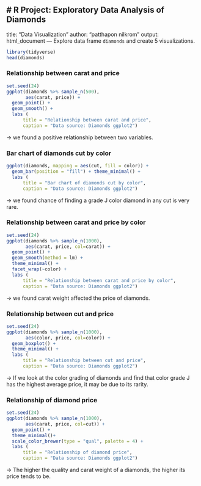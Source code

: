 # R Project: Exploratory Data Analysis of Diamonds
---
title: "Data Visualization"
author: "patthapon nilkrom"
output: html_document
---
Explore data frame `diamonds` and create 5 visualizations.

```{r message=FALSE, warning=FALSE}
library(tidyverse)
head(diamonds)
```

### Relationship between carat and price
```{r message=FALSE, warning=FALSE}
set.seed(24)
ggplot(diamonds %>% sample_n(500),
       aes(carat, price)) +
  geom_point() + 
  geom_smooth() + 
  labs (
      title = "Relationship between carat and price", 
      caption = "Data source: Diamonds ggplot2")
```

-> we found a positive relationship between two variables.


### Bar chart of diamonds cut by color
```{r}
ggplot(diamonds, mapping = aes(cut, fill = color)) +
  geom_bar(position = "fill") + theme_minimal() + 
  labs (
      title = "Bar chart of diamonds cut by color", 
      caption = "Data source: Diamonds ggplot2")

```
-> we found chance of finding a grade J color diamond in any cut is very rare.


### Relationship between carat and price by color
```{r}
set.seed(24)
ggplot(diamonds %>% sample_n(1000),
       aes(carat, price, col=carat)) +
  geom_point() +
  geom_smooth(method = lm) + 
  theme_minimal() +
  facet_wrap(~color) +
  labs (
      title = "Relationship between carat and price by color", 
      caption = "Data source: Diamonds ggplot2")
```
-> we found carat weight affected the price of diamonds.

### Relationship between cut and price
```{r}
set.seed(24)
ggplot(diamonds %>% sample_n(1000), 
       aes(color, price, col=color)) +
  geom_boxplot() +
  theme_minimal() +
  labs (
      title = "Relationship between cut and price", 
      caption = "Data source: Diamonds ggplot2")
```
-> If we look at the color grading of diamonds and find that color grade J has the highest average price, it may be due to its rarity.

### Relationship of diamond price
```{r}
set.seed(24)
ggplot(diamonds %>% sample_n(1000),
       aes(carat, price, col=cut)) +
  geom_point() +
  theme_minimal()+
  scale_color_brewer(type = "qual", palette = 4) +
  labs (
      title = "Relationship of diamond price", 
      caption = "Data source: Diamonds ggplot2")
```
-> The higher the quality and carat weight of a diamonds, the higher its price tends to be.


